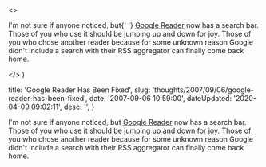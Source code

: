 

  <>
    <p>
      I'm not sure if anyone noticed, but{' '}
      <a href="http&#58;//google.com/reader">Google Reader</a> now has a search
      bar. Those of you who use it should be jumping up and down for joy. Those
      of you who chose another reader because for some unknown reason Google
      didn't include a search with their RSS aggregator can finally come back
      home.
    </p>
  </>
)


  title: 'Google Reader Has Been Fixed',
  slug: 'thoughts/2007/09/06/google-reader-has-been-fixed',
  date: '2007-09-06 10:59:00',
  dateUpdated: '2020-04-09 09:02:11',
  desc: '',
}

I'm not sure if anyone noticed, but [Google Reader](http://google.com/reader) now has a search bar. Those of you who use it should be jumping up and down for joy. Those of you who chose another reader because for some unknown reason Google didn't include a search with their RSS aggregator can finally come back home.
